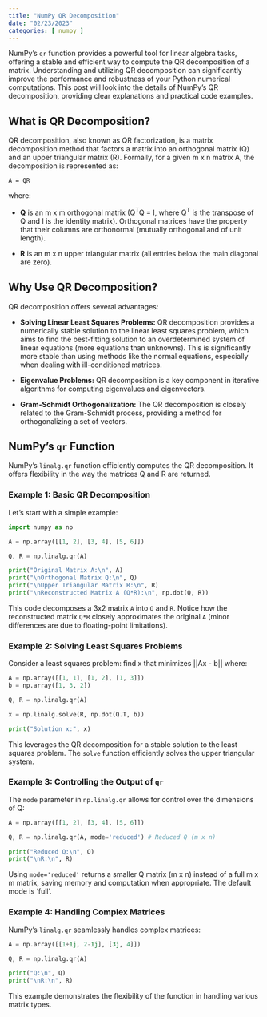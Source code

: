```yaml
---
title: "NumPy QR Decomposition"
date: "02/23/2023"
categories: [ numpy ]
---
```



NumPy's `qr` function provides a powerful tool for linear algebra tasks, offering a stable and efficient way to compute the QR decomposition of a matrix.  Understanding and utilizing QR decomposition can significantly improve the performance and robustness of your Python numerical computations. This post will look into the details of NumPy's QR decomposition, providing clear explanations and practical code examples.

## What is QR Decomposition?

QR decomposition, also known as QR factorization, is a matrix decomposition method that factors a matrix into an orthogonal matrix (Q) and an upper triangular matrix (R).  Formally, for a given m x n matrix A, the decomposition is represented as:

`A = QR`

where:

* **Q** is an m x m orthogonal matrix (Q<sup>T</sup>Q = I, where Q<sup>T</sup> is the transpose of Q and I is the identity matrix).  Orthogonal matrices have the property that their columns are orthonormal (mutually orthogonal and of unit length).

* **R** is an m x n upper triangular matrix (all entries below the main diagonal are zero).

## Why Use QR Decomposition?

QR decomposition offers several advantages:

* **Solving Linear Least Squares Problems:** QR decomposition provides a numerically stable solution to the linear least squares problem, which aims to find the best-fitting solution to an overdetermined system of linear equations (more equations than unknowns).  This is significantly more stable than using methods like the normal equations, especially when dealing with ill-conditioned matrices.

* **Eigenvalue Problems:** QR decomposition is a key component in iterative algorithms for computing eigenvalues and eigenvectors.

* **Gram-Schmidt Orthogonalization:**  The QR decomposition is closely related to the Gram-Schmidt process, providing a method for orthogonalizing a set of vectors.

## NumPy's `qr` Function

NumPy's `linalg.qr` function efficiently computes the QR decomposition.  It offers flexibility in the way the matrices Q and R are returned.

### Example 1: Basic QR Decomposition

Let's start with a simple example:

```python
import numpy as np

A = np.array([[1, 2], [3, 4], [5, 6]])

Q, R = np.linalg.qr(A)

print("Original Matrix A:\n", A)
print("\nOrthogonal Matrix Q:\n", Q)
print("\nUpper Triangular Matrix R:\n", R)
print("\nReconstructed Matrix A (Q*R):\n", np.dot(Q, R))
```

This code decomposes a 3x2 matrix `A` into `Q` and `R`.  Notice how the reconstructed matrix `Q*R` closely approximates the original `A` (minor differences are due to floating-point limitations).


### Example 2:  Solving Least Squares Problems

Consider a least squares problem: find x that minimizes ||Ax - b|| where:

```python
A = np.array([[1, 1], [1, 2], [1, 3]])
b = np.array([1, 3, 2])

Q, R = np.linalg.qr(A)

x = np.linalg.solve(R, np.dot(Q.T, b))

print("Solution x:", x)
```

This leverages the QR decomposition for a stable solution to the least squares problem. The `solve` function efficiently solves the upper triangular system.


### Example 3:  Controlling the Output of `qr`

The `mode` parameter in `np.linalg.qr` allows for control over the dimensions of Q:

```python
A = np.array([[1, 2], [3, 4], [5, 6]])

Q, R = np.linalg.qr(A, mode='reduced') # Reduced Q (m x n)

print("Reduced Q:\n", Q)
print("\nR:\n", R)
```

Using `mode='reduced'` returns a smaller Q matrix (m x n) instead of a full m x m matrix, saving memory and computation when appropriate.  The default mode is 'full'.


###  Example 4:  Handling Complex Matrices


NumPy's `linalg.qr` seamlessly handles complex matrices:

```python
A = np.array([[1+1j, 2-1j], [3j, 4]])

Q, R = np.linalg.qr(A)

print("Q:\n", Q)
print("\nR:\n", R)

```

This example demonstrates the flexibility of the function in handling various matrix types.

